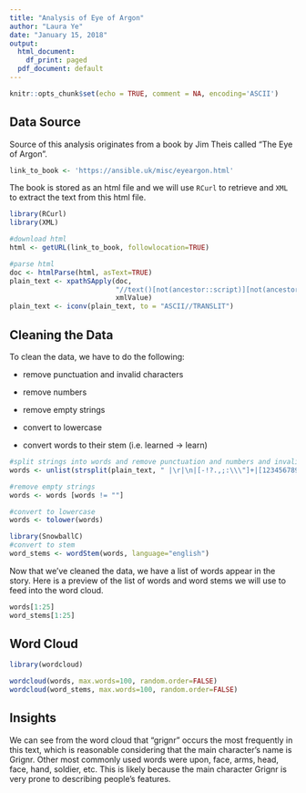 ```yaml
---
title: "Analysis of Eye of Argon"
author: "Laura Ye"
date: "January 15, 2018"
output:
  html_document:
    df_print: paged
  pdf_document: default
---
```


```r
knitr::opts_chunk$set(echo = TRUE, comment = NA, encoding='ASCII')
```

## Data Source

Source of this analysis originates from a book by Jim Theis called "The Eye of Argon".

```r
link_to_book <- 'https://ansible.uk/misc/eyeargon.html'
```

The book is stored as an html file and we will use ```RCurl``` to retrieve and ```XML``` to extract the text from this html file.

```r
library(RCurl)
library(XML)

#download html
html <- getURL(link_to_book, followlocation=TRUE)

#parse html
doc <- htmlParse(html, asText=TRUE)
plain_text <- xpathSApply(doc,
                          "//text()[not(ancestor::script)][not(ancestor::style)][not(ancestor::noscript)][not(ancestor::form)]", 
                          xmlValue)
plain_text <- iconv(plain_text, to = "ASCII//TRANSLIT")
```

## Cleaning the Data

To clean the data, we have to do the following:

- remove punctuation and invalid characters

- remove numbers

- remove empty strings

- convert to lowercase

- convert words to their stem (i.e. learned -> learn)

```r
#split strings into words and remove punctuation and numbers and invalid chars
words <- unlist(strsplit(plain_text, " |\r|\n|[-!?.,;:\\\"]+|[1234567890]+"))

#remove empty strings
words <- words [words != ""]

#convert to lowercase
words <- tolower(words)

library(SnowballC)
#convert to stem
word_stems <- wordStem(words, language="english")
```

Now that we've cleaned the data, we have a list of words appear in the story. Here is a preview of the list of words and word stems we will use to feed into the word cloud.

```r
words[1:25]
word_stems[1:25]
```

## Word Cloud

```r
library(wordcloud)

wordcloud(words, max.words=100, random.order=FALSE)
wordcloud(word_stems, max.words=100, random.order=FALSE)
```

## Insights

We can see from the word cloud that "grignr" occurs the most frequently in this text, which is reasonable considering that the main character's name is Grignr. Other most commonly used words were upon, face, arms, head, face, hand, soldier, etc.  This is likely because the main character Grignr is very prone to describing people's features.